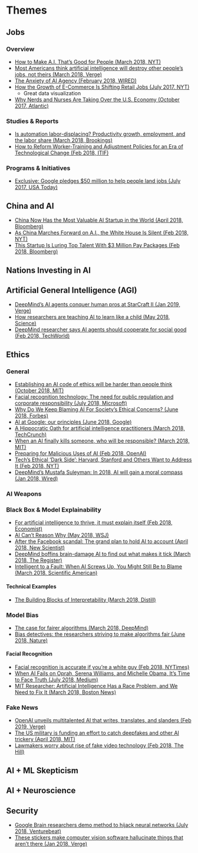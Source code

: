 # Themes {#themes}

## Jobs

### Overview

- [How to Make A.I. That’s Good for People (March 2018, NYT)](https://www.nytimes.com/2018/03/07/opinion/artificial-intelligence-human.html)
- [Most Americans think artificial intelligence will destroy other people’s jobs, not theirs (March 2018, Verge)](https://www.theverge.com/2018/3/7/17089904/ai-job-loss-automation-survey-gallup)
- [The Anxiety of AI Agency (February 2018, WIRED)](https://www.wired.com/story/the-anxiety-of-ai-agency/)
- [How the Growth of E-Commerce Is Shifting Retail Jobs (July 2017, NYT)](https://www.nytimes.com/interactive/2017/07/06/business/ecommerce-retail-jobs.html?_r=0)
    - Great data visualization
- [Why Nerds and Nurses Are Taking Over the U.S. Economy (October 2017, Atlantic)](https://www.theatlantic.com/business/archive/2017/10/the-future-of-jobs-polarized-unequal-and-health-care/543915/)

### Studies & Reports

- [Is automation labor-displacing? Productivity growth, employment, and the labor share (March 2018, Brookings)](https://www.brookings.edu/bpea-articles/is-automation-labor-displacing-productivity-growth-employment-and-the-labor-share/)
- [How to Reform Worker-Training and Adjustment Policies for an Era of Technological Change (Feb 2018, ITIF)](https://itif.org/publications/2018/02/20/technological-innovation-employment-and-workforce-adjustment-policies)

### Programs & Initiatives

- [Exclusive: Google pledges $50 million to help people land jobs (July 2017, USA Today)](https://www.usatoday.com/story/tech/2017/07/26/exclusive-google-pledges-50-million-help-people-land-jobs/511125001/)

## China and AI

- [China Now Has the Most Valuable AI Startup in the World (April 2018, Bloomberg)](https://www.bloomberg.com/news/articles/2018-04-09/sensetime-snags-alibaba-funding-at-a-record-3-billion-valuation)
- [As China Marches Forward on A.I., the White House Is Silent (Feb 2018, NYT)](https://www.nytimes.com/2018/02/12/technology/china-trump-artificial-intelligence.html?hp&action=click&pgtype=Homepage&clickSource=story-heading&module=second-column-region&region=top-news&WT.nav=top-news)
- [This Startup Is Luring Top Talent With $3 Million Pay Packages (Feb 2018, Bloomberg)](https://www.bloomberg.com/news/articles/2017-09-24/in-battle-for-talent-one-startup-founder-tries-unlimited-pay)

## Nations Investing in AI

## Artificial General Intelligence (AGI)

- [DeepMind’s AI agents conquer human pros at StarCraft II (Jan 2019, Verge)](https://www.theverge.com/2019/1/24/18196135/google-deepmind-ai-starcraft-2-victory)
- [How researchers are teaching AI to learn like a child (May 2018, Science)](http://www.sciencemag.org/news/2018/05/how-researchers-are-teaching-ai-learn-child)
- [DeepMind researcher says AI agents should cooperate for social good (Feb 2018, TechWorld)](https://www.techworld.com/data/deepmind-researcher-says-ai-agents-should-cooperate-for-social-good-3672338/)

## Ethics

### General

- [Establishing an AI code of ethics will be harder than people think (October 2018, MIT)](https://www.technologyreview.com/s/612318/establishing-an-ai-code-of-ethics-will-be-harder-than-people-think/)
- [Facial recognition technology: The need for public regulation and corporate responsibility (July 2018, Microsoft)](https://blogs.microsoft.com/on-the-issues/2018/07/13/facial-recognition-technology-the-need-for-public-regulation-and-corporate-responsibility/?utm_campaign=Artificial%2BIntelligence%2BWeekly&utm_medium=email&utm_source=Artificial_Intelligence_Weekly_81)
- [Why Do We Keep Blaming AI For Society's Ethical Concerns? (June 2018, Forbes)](https://www.forbes.com/sites/kalevleetaru/2018/06/17/why-do-we-keep-blaming-ai-for-societys-ethical-concerns/#6a29abe8214d)
- [AI at Google: our principles (June 2018, Google)](https://blog.google/topics/ai/ai-principles/)
- [A Hippocratic Oath for artificial intelligence practitioners (March 2018, TechCrunch)](https://techcrunch.com/2018/03/14/a-hippocratic-oath-for-artificial-intelligence-practitioners/)
- [When an AI finally kills someone, who will be responsible? (March 2018, MIT)](https://www.technologyreview.com/s/610459/when-an-ai-finally-kills-someone-who-will-be-responsible/)
- [Preparing for Malicious Uses of AI (Feb 2018, OpenAI)](https://blog.openai.com/preparing-for-malicious-uses-of-ai/)
- [Tech’s Ethical ‘Dark Side’: Harvard, Stanford and Others Want to Address It (Feb 2018, NYT)](https://www.nytimes.com/2018/02/12/business/computer-science-ethics-courses.html)
- [DeepMind's Mustafa Suleyman: In 2018, AI will gain a moral compass (Jan 2018, Wired)](http://www.wired.co.uk/article/mustafa-suleyman-deepmind-ai-morals-ethics)

### AI Weapons

### Black Box & Model Explainability

- [For artificial intelligence to thrive, it must explain itself (Feb 2018, Economist)](https://www.economist.com/news/science-and-technology/21737018-if-it-cannot-who-will-trust-it-artificial-intelligence-thrive-it-must)
- [AI Can’t Reason Why (May 2018, WSJ)](https://www.wsj.com/articles/ai-cant-reason-why-1526657442)
- [After the Facebook scandal: The grand plan to hold AI to account (April 2018, New Scientist)](https://www.newscientist.com/article/mg23831730-600-after-the-facebook-scandal-the-grand-plan-to-hold-ai-to-account/)
- [DeepMind boffins brain-damage AI to find out what makes it tick (March 2018, The Register)](https://www.theregister.co.uk/2018/03/23/deepmind/)
- [Intelligent to a Fault: When AI Screws Up, You Might Still Be to Blame (March 2018, Scientific American)](https://www.scientificamerican.com/article/intelligent-to-a-fault-when-ai-screws-up-you-might-still-be-to-blame1/)

#### Technical Examples

- [The Building Blocks of Interpretability (March 2018, Distill)](https://distill.pub/2018/building-blocks/)

### Model Bias

- [The case for fairer algorithms (March 2018, DeepMind)](https://medium.com/@Ethics_Society/the-case-for-fairer-algorithms-c008a12126f8)
- [Bias detectives: the researchers striving to make algorithms fair (June 2018, Nature)](https://www.nature.com/articles/d41586-018-05469-3)

#### Facial Recognition

- [Facial recognition is accurate if you’re a white guy (Feb 2018, NYTimes)](https://www.nytimes.com/2018/02/09/technology/facial-recognition-race-artificial-intelligence.html?mtrref=undefined&gwh=AE15729BE10B48DC6605BFCF0642FB13&gwt=pay)
- [When AI Fails on Oprah, Serena Williams, and Michelle Obama, It’s Time to Face Truth (July 2018, Medium)](https://medium.com/@Joy.Buolamwini/when-ai-fails-on-oprah-serena-williams-and-michelle-obama-its-time-to-face-truth-bf7c2c8a4119)
- [MIT Researcher: Artificial Intelligence Has a Race Problem, and We Need to Fix It (March 2018, Boston News)](https://www.bostonmagazine.com/news/2018/02/23/artificial-intelligence-race-dark-skin-bias/)

### Fake News

- [OpenAI unveils multitalented AI that writes, translates, and slanders (Feb 2019, Verge)](https://www.theverge.com/platform/amp/2019/2/14/18224704/ai-machine-learning-language-models-read-write-openai-gpt2)
- [The US military is funding an effort to catch deepfakes and other AI trickery (April 2018, MIT)](https://www.technologyreview.com/s/611146/the-us-military-is-funding-an-effort-to-catch-deepfakes-and-other-ai-trickery/)
- [Lawmakers worry about rise of fake video technology (Feb 2018, The Hill)](http://thehill.com/policy/technology/374320-lawmakers-worry-about-rise-of-fake-video-technology)

## AI + ML Skepticism

## AI + Neuroscience

## Security

- [Google Brain researchers demo method to hijack neural networks (July 2018, Venturebeat)](https://venturebeat.com/2018/07/02/google-brain-researchers-demo-method-to-hijack-neural-networks/)
- [These stickers make computer vision software hallucinate things that aren’t there (Jan 2018, Verge)](https://www.theverge.com/2018/1/3/16844842/ai-computer-vision-trick-adversarial-patches-google)
